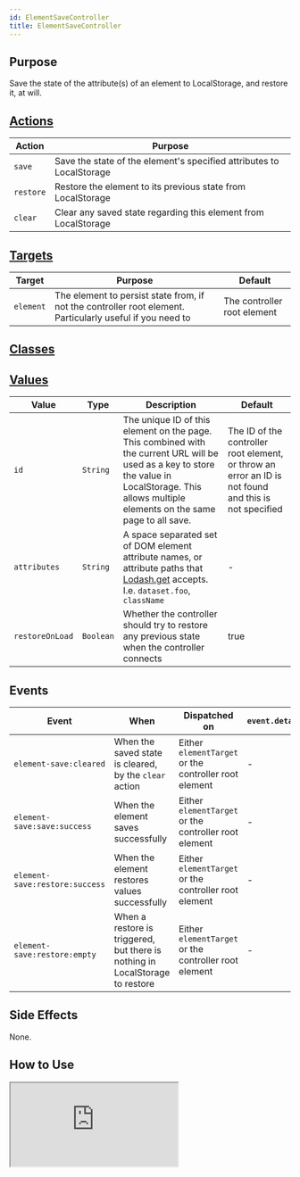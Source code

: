 ```yaml
---
id: ElementSaveController
title: ElementSaveController
---
```




## Purpose

Save the state of the attribute(s) of an element to LocalStorage, and restore it, at will.

## [Actions](https://stimulus.hotwire.dev/reference/actions)

| Action | Purpose |
| --- | --- |
| `save` | Save the state of the element's specified attributes to LocalStorage |
| `restore` | Restore the element to its previous state from LocalStorage |
| `clear` | Clear any saved state regarding this element from LocalStorage |

## [Targets](https://stimulus.hotwire.dev/reference/targets)

| Target | Purpose | Default |
| --- | --- | --- |
| `element` | The element to persist state from, if not the controller root element. Particularly useful if you need to  | The controller root element |


## [Classes](https://stimulus.hotwire.dev/reference/classes)

<NoClasses/>

## [Values](https://stimulus.hotwire.dev/reference/values)

| Value | Type | Description | Default |
| --- | --- | --- | --- |
| `id` | `String` | The unique ID of this element on the page. This combined with the current URL will be used as a key to store the value in LocalStorage. This allows multiple elements on the same page to all save. | The ID of the controller root element, or throw an error an ID is not found and this is not specified |
| `attributes` | `String` | A space separated set of DOM element attribute names, or attribute paths that [Lodash.get](https://lodash.com/docs/#get) accepts. I.e. `dataset.foo`, `className` | - |
| `restoreOnLoad` | `Boolean` | Whether the controller should try to restore any previous state when the controller connects | true |

## Events

| Event | When | Dispatched on | `event.detail` |
| --- | --- | --- | --- |
| `element-save:cleared` | When the saved state is cleared, by the `clear` action | Either `elementTarget` or the controller root element | - |
| `element-save:save:success` | When the element saves successfully | Either `elementTarget` or the controller root element | - |
| `element-save:restore:success` | When the element restores values successfully | Either `elementTarget` or the controller root element | - |
| `element-save:restore:empty` | When a restore is triggered, but there is nothing in LocalStorage to restore | Either `elementTarget` or the controller root element | - |


## Side Effects

None.

## How to Use

<iframe
  src="https://codesandbox.io/embed/elementsavecontroller-z3dhy?fontsize=14&hidenavigation=1&theme=dark"
  style={{width: "100%", height: "500px", border: "0", borderRadius: "4px", overflow: "hidden"}}
  sandbox="allow-forms allow-modals allow-popups allow-presentation allow-same-origin allow-scripts"
/>


